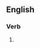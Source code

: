 ==English==

===Verb===
{{head|en|verb form}}

# {{present participle of|superpose|lang=en|nocat=1}}